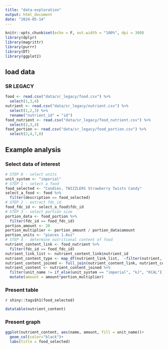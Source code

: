 ```yaml
---
title: "data-exploration"
output: html_document
date: "2024-05-14"
---
```


```r
knitr::opts_chunk$set(echo = F, out.width = "100%", dpi = 300)
library(dplyr)
library(magrittr)
library(purrr)
library(DT)
library(ggplot2)
```

## load data

### SR LEGACY

```r
food <- read.csv("data/sr_legacy/food.csv") %>% 
  select(1,3,4)
nutrient <- read.csv("data/sr_legacy/nutrient.csv") %>% 
  select(1,2,3) %>% 
  rename("nutrient_id" = "id")
food_nutrient <- read.csv("data/sr_legacy/food_nutrient.csv") %>% 
  select(2,3,4)
food_portion <- read.csv("data/sr_legacy/food_portion.csv") %>% 
  select(2,4,7,8)
```

## Example analysis

### Select data of interest

```r
# STEP 0 - select units
unit_system <- "imperial"
# STEP 1 - select a food
food_selected <- "Candies, TWIZZLERS Strawberry Twists Candy"
select_a_food <- food %>% 
  filter(description == food_selected)
# STEP 2 - extract fdc_id
food_fdc_id <- select_a_food$fdc_id
# STEP 3 - select portion size
portion_data <- food_portion %>% 
  filter(fdc_id == food_fdc_id)
portion_amount <- 20
portion_multiplier <- portion_amount / portion_data$amount
portion_units <- "pieces 1.6oz"
# STEP 4 - determine nutritional content of food
nutrient_content_link <- food_nutrient %>% 
  filter(fdc_id == food_fdc_id) 
nutrient_link_list <- nutrient_content_link$nutrient_id
nutrient_content_type <- map_df(nutrient_link_list,  ~filter(nutrient, nutrient_id == .x))
nutrient_content_joined <- full_join(nutrient_content_link, nutrient_content_type)
nutrient_content <- nutrient_content_joined %>% 
  filter(unit_name != if_else(unit_system == "imperial", "kJ", "KCAL")) %>% 
  mutate(amount = amount*portion_multiplier)
```

### Present table

`r shiny::tags$h1(food_selected)`

```r
datatable(nutrient_content)
```


### Present graph

```r
ggplot(nutrient_content, aes(name, amount, fill = unit_name))+
  geom_col(color="black")+
  labs(title = food_selected)
```

